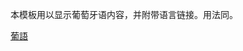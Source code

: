 <includeonly><!-- 在這裡加入模板的保護標識 --></includeonly><noinclude>{{Documentation subpage}}</noinclude>
<!-- 在本行下編輯模板說明 -->
本模板用以显示葡萄牙语内容，并附带语言链接。用法同{{tl|lang-en}}。

<!--== 模板介紹 ==

== 使用方法 ==

== 範例 ==

== 注意事项 ==

== 參見 ==

== 给模板编辑者的说明 ==
=== 模板结构 ===
=== 实现方法 ===
=== 编辑注意 ===-->

<includeonly>
<!-- 本行下加入模板的分類 -->

[[Category:多语言支援模板|葡語]]
</includeonly>